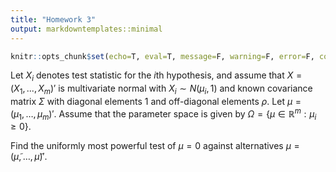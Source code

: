 ```yaml
---
title: "Homework 3"
output: markdowntemplates::minimal
---
```


```r
knitr::opts_chunk$set(echo=T, eval=T, message=F, warning=F, error=F, comment=NA)
```

Let $X_i$ denotes test statistic for the $i$th hypothesis, and assume that $X = (X_1,..., X_m)'$ is multivariate normal with $X_i \sim N(\mu_i, 1)$ and known covariance matrix $\Sigma$ with diagonal elements 1 and off-diagonal elements $\rho$. Let $\mu = (\mu_1,\ldots,\mu_m)'$. Assume that the parameter space is given by $\Omega = \{\mu \in \mathbb{R}^m: \mu_i \geq 0\}$.

Find the uniformly most powerful test of $\mu=0$ against alternatives $\mu = (\tilde{\mu},\ldots,\tilde{\mu})'$. 
